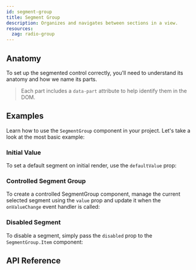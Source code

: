 ```yaml
---
id: segment-group
title: Segment Group
description: Organizes and navigates between sections in a view.
resources:
  zag: radio-group
---
```


<ComponentPreview />

## Anatomy

To set up the segmented control correctly, you'll need to understand its anatomy
and how we name its parts.

> Each part includes a `data-part` attribute to help identify them in the DOM.

<Anatomy id="segmented-control" />

## Examples

Learn how to use the `SegmentGroup` component in your project. Let's take a look
at the most basic example:

<Story id="Basic" />

### Initial Value

To set a default segment on initial render, use the `defaultValue` prop:

<Story id="InitialValue" />

### Controlled Segment Group

To create a controlled SegmentGroup component, manage the current selected
segment using the `value` prop and update it when the `onValueChange` event
handler is called:

<Story id="Controlled" />

### Disabled Segment

To disable a segment, simply pass the `disabled` prop to the `SegmentGroup.Item`
component:

<Story id="Disabled" />

## API Reference

<ComponentTypes />

